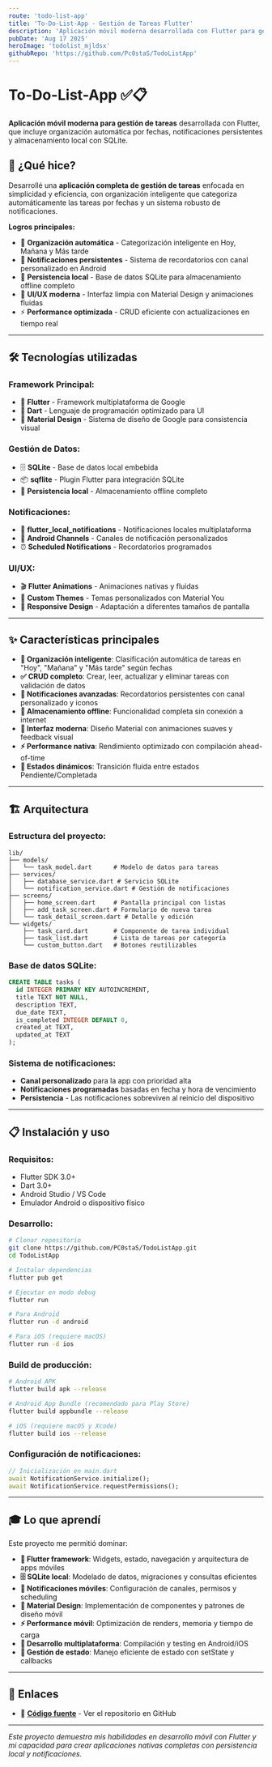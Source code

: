 ```yaml
---
route: 'todo-list-app'
title: 'To-Do-List-App - Gestión de Tareas Flutter'
description: 'Aplicación móvil moderna desarrollada con Flutter para gestión eficiente de tareas con notificaciones avanzadas'
pubDate: 'Aug 17 2025'
heroImage: 'todolist_mjldsx'
githubRepo: 'https://github.com/Pc0staS/TodoListApp'
---
```

# To-Do-List-App ✅📋

**Aplicación móvil moderna para gestión de tareas** desarrollada con Flutter, que incluye organización automática por fechas, notificaciones persistentes y almacenamiento local con SQLite.

## 🚀 ¿Qué hice?

Desarrollé una **aplicación completa de gestión de tareas** enfocada en simplicidad y eficiencia, con organización inteligente que categoriza automáticamente las tareas por fechas y un sistema robusto de notificaciones.

**Logros principales:**
- 📅 **Organización automática** - Categorización inteligente en Hoy, Mañana y Más tarde
- 🔔 **Notificaciones persistentes** - Sistema de recordatorios con canal personalizado en Android
- 💾 **Persistencia local** - Base de datos SQLite para almacenamiento offline completo
- 🎨 **UI/UX moderna** - Interfaz limpia con Material Design y animaciones fluidas
- ⚡ **Performance optimizada** - CRUD eficiente con actualizaciones en tiempo real

---

## 🛠️ Tecnologías utilizadas

### Framework Principal:
- 💙 **Flutter** - Framework multiplataforma de Google
- 🎯 **Dart** - Lenguaje de programación optimizado para UI
- 🎨 **Material Design** - Sistema de diseño de Google para consistencia visual

### Gestión de Datos:
- 🗄️ **SQLite** - Base de datos local embebida
- 📦 **sqflite** - Plugin Flutter para integración SQLite
- 💾 **Persistencia local** - Almacenamiento offline completo

### Notificaciones:
- 🔔 **flutter_local_notifications** - Notificaciones locales multiplataforma
- 📱 **Android Channels** - Canales de notificación personalizados
- ⏰ **Scheduled Notifications** - Recordatorios programados

### UI/UX:
- 🎬 **Flutter Animations** - Animaciones nativas y fluidas
- 🎨 **Custom Themes** - Temas personalizados con Material You
- 📱 **Responsive Design** - Adaptación a diferentes tamaños de pantalla

---

## ✨ Características principales

- **📅 Organización inteligente**: Clasificación automática de tareas en "Hoy", "Mañana" y "Más tarde" según fechas
- **✅ CRUD completo**: Crear, leer, actualizar y eliminar tareas con validación de datos
- **🔔 Notificaciones avanzadas**: Recordatorios persistentes con canal personalizado y iconos
- **💾 Almacenamiento offline**: Funcionalidad completa sin conexión a internet
- **🎨 Interfaz moderna**: Diseño Material con animaciones suaves y feedback visual
- **⚡ Performance nativa**: Rendimiento optimizado con compilación ahead-of-time
- **🔄 Estados dinámicos**: Transición fluida entre estados Pendiente/Completada

---

## 🏗️ Arquitectura

### Estructura del proyecto:
```
lib/
├── models/
│   └── task_model.dart      # Modelo de datos para tareas
├── services/
│   ├── database_service.dart # Servicio SQLite
│   └── notification_service.dart # Gestión de notificaciones
├── screens/
│   ├── home_screen.dart     # Pantalla principal con listas
│   ├── add_task_screen.dart # Formulario de nueva tarea
│   └── task_detail_screen.dart # Detalle y edición
└── widgets/
    ├── task_card.dart       # Componente de tarea individual
    ├── task_list.dart       # Lista de tareas por categoría
    └── custom_button.dart   # Botones reutilizables
```

### Base de datos SQLite:
```sql
CREATE TABLE tasks (
  id INTEGER PRIMARY KEY AUTOINCREMENT,
  title TEXT NOT NULL,
  description TEXT,
  due_date TEXT,
  is_completed INTEGER DEFAULT 0,
  created_at TEXT,
  updated_at TEXT
);
```

### Sistema de notificaciones:
- **Canal personalizado** para la app con prioridad alta
- **Notificaciones programadas** basadas en fecha y hora de vencimiento
- **Persistencia** - Las notificaciones sobreviven al reinicio del dispositivo

---

## 📋 Instalación y uso

### Requisitos:
- Flutter SDK 3.0+
- Dart 3.0+
- Android Studio / VS Code
- Emulador Android o dispositivo físico

### Desarrollo:
```bash
# Clonar repositorio
git clone https://github.com/PC0staS/TodoListApp.git
cd TodoListApp

# Instalar dependencias
flutter pub get

# Ejecutar en modo debug
flutter run

# Para Android
flutter run -d android

# Para iOS (requiere macOS)
flutter run -d ios
```

### Build de producción:
```bash
# Android APK
flutter build apk --release

# Android App Bundle (recomendado para Play Store)
flutter build appbundle --release

# iOS (requiere macOS y Xcode)
flutter build ios --release
```

### Configuración de notificaciones:
```dart
// Inicialización en main.dart
await NotificationService.initialize();
await NotificationService.requestPermissions();
```

---

## 🎓 Lo que aprendí

Este proyecto me permitió dominar:
- **💙 Flutter framework**: Widgets, estado, navegación y arquitectura de apps móviles
- **🗄️ SQLite local**: Modelado de datos, migraciones y consultas eficientes
- **🔔 Notificaciones móviles**: Configuración de canales, permisos y scheduling
- **🎨 Material Design**: Implementación de componentes y patrones de diseño móvil
- **⚡ Performance móvil**: Optimización de renders, memoria y tiempo de carga
- **📱 Desarrollo multiplataforma**: Compilación y testing en Android/iOS
- **🔄 Gestión de estado**: Manejo eficiente de estado con setState y callbacks

---

## 🔗 Enlaces

- 📂 **[Código fuente](https://github.com/PC0staS/TodoListApp)** - Ver el repositorio en GitHub

---

*Este proyecto demuestra mis habilidades en desarrollo móvil con Flutter y mi capacidad para crear aplicaciones nativas completas con persistencia local y notificaciones.*
